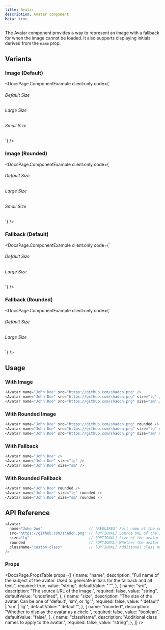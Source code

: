 ```yaml
---
title: Avatar
description: Avatar component
beta: true
---
```


The Avatar component provides a way to represent an image with a fallback for when the image cannot be loaded. It also supports displaying initials derived from the `name` prop.


## Variants

### Image (Default)

<DocsPage.ComponentExample
  client:only
  code={`<div className="flex gap-12">
  <div className="flex flex-col gap-3 items-center">
    <h6 className="text-sm">Default Size</h6>
    <Avatar name="John Doe" src="https://github.com/shadcn.png" />
  </div>

<div className="flex flex-col gap-3 items-center">
  <h6 className="text-sm">Large Size</h6>
  <Avatar name="John Doe" src="https://github.com/shadcn.png" size="lg" />
</div>

  <div className="flex flex-col gap-3 items-center">
    <h6 className="text-sm">Small Size</h6>
    <Avatar name="John Doe" src="https://github.com/shadcn.png" size="sm" />
  </div>
</div>`}
/>

### Image (Rounded)

<DocsPage.ComponentExample
  client:only
  code={`<div className="flex gap-12">
  <div className="flex flex-col gap-3 items-center">
    <h6 className="text-sm">Default Size</h6>
    <Avatar name="John Doe" src="https://github.com/shadcn.png" rounded />
  </div>

<div className="flex flex-col gap-3 items-center">
  <h6 className="text-sm">Large Size</h6>
  <Avatar
    name="John Doe"
    src="https://github.com/shadcn.png"
    size="lg"
    rounded
  />
</div>

  <div className="flex flex-col gap-3 items-center">
    <h6 className="text-sm">Small Size</h6>
    <Avatar name="John Doe" src="https://github.com/shadcn.png" size="sm" rounded />
  </div>
</div>`}
/>

### Fallback (Default)

<DocsPage.ComponentExample
  client:only
  code={`<div className="flex gap-12">
  <div className="flex flex-col gap-3 items-center">
    <h6 className="text-sm">Default Size</h6>
    <Avatar name="John Doe" />
  </div>

<div className="flex flex-col gap-3 items-center">
  <h6 className="text-sm">Large Size</h6>
  <Avatar name="John Doe" size="lg" />
</div>
</div>`}
/>

### Fallback (Rounded)

<DocsPage.ComponentExample
  client:only
  code={`<div className="flex gap-12">
  <div className="flex flex-col gap-3 items-center">
    <h6 className="text-sm">Default Size</h6>
    <Avatar name="John Doe" rounded />
  </div>

<div className="flex flex-col gap-3 items-center">
  <h6 className="text-sm">Large Size</h6>
  <Avatar name="John Doe" size="lg" rounded />
</div>
</div>`}
/>

## Usage

### With Image

```typescript jsx
<Avatar name="John Doe" src="https://github.com/shadcn.png" />
<Avatar name="John Doe" src="https://github.com/shadcn.png" size="lg" />
<Avatar name="John Doe" src="https://github.com/shadcn.png" size="sm" />
```

### With Rounded Image

```typescript jsx
<Avatar name="John Doe" src="https://github.com/shadcn.png" rounded />
<Avatar name="John Doe" src="https://github.com/shadcn.png" size="lg" rounded />
<Avatar name="John Doe" src="https://github.com/shadcn.png" size="sm" rounded />
```

### With Fallback

```typescript jsx
<Avatar name="John Doe" />
<Avatar name="John Doe" size="lg" />
<Avatar name="John Doe" size="sm" />
```

### With Rounded Fallback

```typescript jsx
<Avatar name="John Doe" rounded />
<Avatar name="John Doe" size="lg" rounded />
<Avatar name="John Doe" size="sm" rounded />
```

## API Reference

```typescript jsx
<Avatar
  name="John Doe"                     // [REQUIRED] Full name of the subject
  src="https://github.com/shadcn.png" // [OPTIONAL] Source URL of the image
  size="lg"                           // [OPTIONAL] Size of the avatar ('default' | 'sm' | 'lg')
  rounded                             // [OPTIONAL] Whether the avatar is circular
  className="custom-class"            // [OPTIONAL] Additional class names
/>
```

### Props

<DocsPage.PropsTable
  props={[
    {
      name: "name",
      description:
        "Full name of the subject of the avatar. Used to generate initials for the fallback and alt text.",
      required: true,
      value: "string",
      defaultValue: "''",
    },
    {
      name: "src",
      description: "The source URL of the image.",
      required: false,
      value: "string",
      defaultValue: "undefined",
    },
    {
      name: "size",
      description:
        "The size of the avatar. Can be one of 'default', 'sm', or 'lg'.",
      required: false,
      value: "'default' | 'sm' | 'lg'",
      defaultValue: "'default'",
    },
    {
      name: "rounded",
      description: "Whether to display the avatar as a circle.",
      required: false,
      value: "boolean",
      defaultValue: "false",
    },
    {
      name: "className",
      description: "Additional class names to apply to the avatar.",
      required: false,
      value: "string",
    },
  ]}
/>

